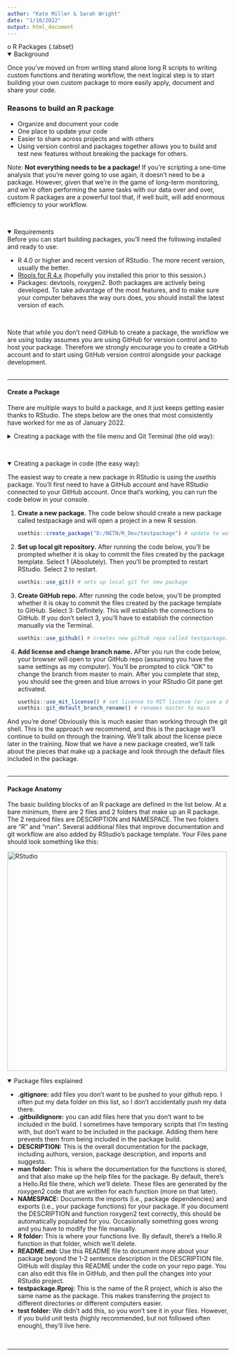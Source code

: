 ```yaml
---
author: "Kate Miller & Sarah Wright"
date: "1/10/2022"
output: html_document
---
```


o R Packages {.tabset}
<details open><summary class = 'drop'> Background </summary>
Once you've moved on from writing stand alone long R scripts to writing custom functions and iterating workflow, the next logical step is to start building your own custom package to more easily apply, document and share your code. 

<h3>Reasons to build an R package </h3>
<ul>
<li>Organize and document your code</li>
<li>One place to update your code</li>
<li>Easier to share across projects and with others</li>
<li>Using version control and packages together allows you to build and test new features without breaking the package for others.</li>
</ul>

Note: <b>Not everything needs to be a package!</b> If you're scripting a one-time analysis that you're never going to use again, it doesn't need to be a package. However, given that we're in the game of long-term monitoring, and we're often performing the same tasks with our data over and over, custom R packages are a powerful tool that, if well built, will add enormous efficiency to your workflow. 
</details>
<br>

<details open><summary class = 'drop'>Requirements</summary>
Before you can start building packages, you'll need the following installed and ready to use: 
<ul>
<li>R 4.0 or higher and recent version of RStudio. The more recent version, usually the better. </li>
<li><a href="https://cran.r-project.org/bin/windows/Rtools/rtools40.html">Rtools for R 4.x</a> (hopefully you installed this prior to this session.)</li>
<li>Packages: devtools, roxygen2. Both packages are actively being developed. To take advantage of the most features, and to make sure your computer behaves the way ours does, you should install the latest version of each. </li>
</ul>
<br>

Note that while you don't need GitHub to create a package, the workflow we are using today assumes you are using GitHub for version control and to host your package. Therefore we strongly encourage you to create a GitHub account and to start using GitHub version control alongside your package development.
</details>
<br>
<hr>

#### Create a Package

There are multiple ways to build a package, and it just keeps getting easier thanks to RStudio. The steps below are the ones that most consistently have worked for me as of January 2022. 

<details><summary class = 'drop'>Creating a package with the file menu and Git Terminal (the old way):</summary> 
<ol>
<li>Create a repo on Github</li>
  <ol>
  <li>Log into your GitHub account in your web browser (if not already logged in).</li>
  <li>In the upper-right corner of the page, click on the "+" button and select "New repository"</li>
  <li>Name the repository and leave the rest as is and click on the "Create repository" button at the bottom of the page. Leave the next page open, as you'll use the code example to connect your RStudio project to GitHub.</li>
  </ol>
<li>Open RStudio and create a new project</li>
  <ol>
  <li>Go to File > New Project > New Directory > R Package </li>
  <li>Name the package, specify the directory, check "Create git repo". Note that special characters, like underscores aren't allowed in package names. I'm going to call this testpackage2. </li>
  <li>Click "Create Project"</li></ol>
<li>Go to the Terminal Tab in your Console Pane (typically in bottom left of screen) and type in the code that is listed on github under "...or create a new repository on the command line", pressing return between each line. Note you can also open the Git Shell by going to the Git tab in your Environment Pane. Click on the down arrow to the right of the <img src="./images/gear.png" alt="RStudio" width="20px"> gear box, and click on Shell). </li>
</ol>

Once those steps are completed, check that it worked by going to git tab to pull from GitHub. If the down and up arrows are grayed out, something went wrong. If they look like the image below, and you can pull down from GitHub, then you're all set.<br>
<img src="./images/git_arrows.jpg" width='300px' class='center'>

Example git code for setting up the repo on my account: 
<br>
```r
#------------------
# R Packages I
#------------------
knitr::include_graphics("./images/gitshell_init_code.png")
```
</details>
<br>

<details open><summary class = 'drop'>Creating a package in code (the easy way):</summary>
The easiest way to create a new package in RStudio is using the <i>usethis</i> package. You'll first need to have a GitHub account and have RStudio connected to your GitHub account. Once that's working, you can run the code below in your console.  

<ol>
<li><b>Create a new package.</b> The code below should create a new package called testpackage and will open a project in a new R session.</li>
```r
usethis::create_package("D:/NETN/R_Dev/testpackage") # update to work with your file path
```

<li><b>Set up local git repository.</b> After running the code below, you'll be prompted whether it is okay to commit the files created by the package template. Select 1 (Absolutely). Then you'll be prompted to restart RStudio. Select 2 to restart. </li>
```r
usethis::use_git() # sets up local git for new package
```

<li><b>Create GitHub repo.</b> After running the code below, you'll be prompted whether it is okay to commit the files created by the package template to GitHub. Select 3: Definitely. This will establish the connections to GitHub. If you don't select 3, you'll have to establish the connection manually via the Terminal. </li>
```r
usethis::use_github() # creates new github repo called testpackage. 
```

<li><b>Add license and change branch name.</b> AFter you run the code below, your browser will open to your GitHub repo (assuming you have the same settings as my computer). You'll be prompted to click "OK" to change the branch from master to main. After you complete that step, you should see the green and blue arrows in your RStudio Git pane get activated.</li> 
```r
usethis::use_mit_license() # set license to MIT license (or use a different license.)
usethis::git_default_branch_rename() # renames master to main 
```
</ol>

And you're done! Obviously this is much easier than working through the git shell. This is the approach we recommend, and this is the package we'll continue to build on through the training. We'll talk about the license piece later in the training. Now that we have a new package created, we'll talk about the pieces that make up a package and look through the default files included in the package. 
</details>
<br>
<hr>

#### Package Anatomy
The basic building blocks of an R package are defined in the list below. At a bare minimum, there are 2 files and 2 folders that make up an R package. The 2 required files are DESCRIPTION and NAMESPACE. The two folders are "R" and "man". Several additional files that improve documentation and git workflow are also added by RStudio's package template. Your Files pane should look something like this:

<img src="./images/package_files.png" alt="RStudio" width="500px" class="center">

<details open><summary class = 'drop'>Package files explained </summary>
<ul>
<li><b>.gitignore:</b> add files you don't want to be pushed to your github repo. I often put my data folder on this list, so I don't accidentally push my data there.
<li><b>.gitbuildignore:</b> you can add files here that you don't want to be included in the build. I sometimes have temporary scripts that I'm testing with, but don't want to be included in the package. Adding them here prevents them from being included in the package build.
<li><b>DESCRIPTION:</b> This is the overall documentation for the package, including authors, version, package description, and imports and suggests.</li>
<li><b>man folder:</b> This is where the documentation for the functions is stored, and that also make up the help files for the package. By default, there's a Hello.Rd file there, which we'll delete. These files are generated by the roxygen2 code that are written for each function (more on that later).</li>
<li><b>NAMESPACE:</b> Documents the imports (i.e., package dependencies) and exports (i.e., your package functions) for your package. If you document the DESCRIPTION and function roxygen2 text correctly, this should be automatically populated for you. Occasionally something goes wrong and you have to modify the file manually. </li>
<li><b>R folder:</b> This is where your functions live. By default, there's a Hello.R function in that folder, which we'll delete.</li>
<li><b>README.md:</b> Use this README file to document more about your package beyond the 1-2 sentence description in the DESCRIPTION file. GitHub will display this README under the code on your repo page. You can also edit this file in GitHub, and then pull the changes into your RStudio project.</li>
<li><b>testpackage.Rproj:</b> This is the name of the R project, which is also the same name as the package. This makes transferring the project to different directories or different computers easier. </li>
<li><b>test folder:</b> We didn't add this, so you won't see it in your files. However, if you build unit tests (highly recommended, but not followed often enough), they'll live here.
</ul>
</details>
<br>
<hr>

